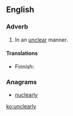 ==English==

===Adverb===
{{en-adv}}

# In an [[unclear]] manner.

====Translations====
{{trans-top|in an unclear manner}}
* Finnish: {{t-|fi|epäselvästi}}
{{trans-mid}}
{{trans-bottom}}

===Anagrams===
* [[nuclearly#English|nuclearly]]

[[ko:unclearly]]